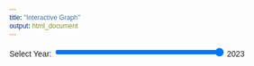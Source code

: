 ```yaml
---
title: "Interactive Graph"
output: html_document
---
```


<style>
  * {
    font-family: sans-serif;
  }
  .bar-men {
    fill: blue;
  }
  .bar-women {
    fill: pink;
  }
  .bar:hover {
    opacity: 0.8;
  }
  #year-slider {
    width: 300px;
    margin-bottom: 20px;
  }
  .axis-label {
    font-size: 14px;
  }
  .job-label {
    font-size: 12px;
    font-weight: bold;
    fill: black;
    text-anchor: middle;
  }
</style> 

<div id="plot"></div>

<label for="year-slider">Select Year:</label>
<input type="range" id="year-slider" min="2013" max="2023" step="1" value="2023">
<span id="selected-year">2023</span>

<script src="https://d3js.org/d3.v7.min.js"></script>
<script src="scripts/myscript.js"></script>

